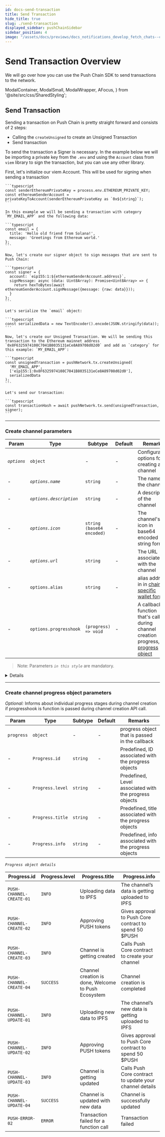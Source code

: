 ```yaml
---
id: docs-send-transaction
title: Send Transaction
hide_title: true
slug: ./send-transaction
displayed_sidebar: pushChainSidebar
sidebar_position: 4
image: "/assets/docs/previews/docs_notifications_develop_fetch_chats--create_channel.png"
---
```


# Send Transaction Overview

We will go over how you can use the Push Chain SDK to send transactions to the network.

<head>
  <title>{`Send Transaction | Push Chain | Push Documentation`}</title>
</head>

  ModalContainer,
  ModalSmall,
  ModalWrapper,
  AFocus,
} from '@site/src/css/SharedStyling';

## Send Transaction

Sending a transaction on Push Chain is pretty straight forward and consists of 2 steps:

- Calling the `createUnsigned` to create an Unsigned Transaction
- Send transaction

To send the transaction a Signer is necessary. In the example below we will be importing a private key from the `.env` and using the `Account` class from `viem` library to sign the transaction, but you can use any other library.

<Tabs className="codetabs" groupId="code-examples">
  <TabItem value="js" attributes={{className: "codetab js"}} default>
    First, let's initialize our viem Account. This will be used for signing when sending a transaction

    ```typescript
    const senderEthereumPrivateKey = process.env.ETHEREUM_PRIVATE_KEY;
    const ethereumSenderAccount = privateKeyToAccount(senderEthereumPrivateKey as `0x${string}`);
    ```

    In this example we will be sending a transaction with category `MY_EMAIL_APP` and the following data:

    ```typescript
    const email = {
      title: 'Hello old friend from Solana!',
      message: 'Greetings from Ethereum world.'
    };
    ```

    Now, let's create our signer object to sign messages that are sent to Push Chain:

    ```typescript
    const signer = {
      account: `eip155:1:${ethereumSenderAccount.address}`,
      signMessage: async (data: Uint8Array): Promise<Uint8Array> => {
        return hexToBytes(await ethereumSenderAccount.signMessage({message: {raw: data}}));
      }
    };
    ```

    Let's serialize the `email` object:

    ```typescript
    const serializedData = new TextEncoder().encode(JSON.stringify(data));
    ```

    Now, let's create our Unsigned Transaction. We will be sending this transaction to the Ethereum mainnet address `0x8F6325974108C7041B8035131eCe8A89708d02d0` and add as `category` for this example: `MY_EMAIL_APP`:

    ```typescript
    const unsignedTransaction = pushNetwork.tx.createUnsigned(
      'MY_EMAIL_APP',
      ['eip155:1:0x8F6325974108C7041B8035131eCe8A89708d02d0'],
      serializedData
    );
    ```

    Let's send our transaction:

    ```typescript
    const transactionHash = await pushNetwork.tx.send(unsignedTransaction, signer);
    ```
  </TabItem>
</Tabs>

---

### Create channel parameters

| Param       | Type                    | Subtype                   | Default | Remarks                                                                                                                                                                        |
| ----------- | ----------------------- | ------------------------- | ------- | ------------------------------------------------------------------------------------------------------------------------------------------------------------------------------ |
| _`options`_ | `object`                | -                         | -       | Configuration options for creating a channel                                                                                                                                   |
| -           | _`options.name`_        | `string`                  | -       | The name of the channel                                                                                                                                                        |
| -           | _`options.description`_ | `string`                  | -       | A description of the channel                                                                                                                                                   |
| -           | _`options.icon`_        | `string (base64 encoded)` | -       | The channel's icon in base64 encoded string format                                                                                                                             |
| -           | _`options.url`_         | `string`                  | -       | The URL associated with the channel                                                                                                                                            |
| -           | `options.alias`         | `string`                  | -       | alias address in in [chain specific wallet format](/docs/notifications/important-concepts/#chain-specific-wallet-address)                                                      |
| -           | `options.progresshook`  | `(progress) => void`      | -       | A callback function that's called during channel creation progress, [see progress object](/docs/notifications/build/create-channel/#create-channel-progress-object-parameters) |

> Note: Parameters _`in this style`_ are mandatory.

<Details summary="Expected response">

```typescript
{
  transactionHash: '0x0232fb66e2cb41c291ca10af4aa3ad0bc515adcea34de0f456db10306db89677';
}
```

</Details>

---

### Create channel progress object parameters

_Optional:_ Informs about individual progress stages during channel creation if progresshook is function is passed during channel creation API call.

| Param      | Type             | Subtype  | Default | Remarks                                                |
| ---------- | ---------------- | -------- | ------- | ------------------------------------------------------ |
| `progress` | `object`         | -        | -       | progress object that is passed in the callback         |
| -          | `Progress.id`    | `string` | -       | Predefined, ID associated with the progress objects    |
| -          | `Progress.level` | `string` | -       | Predefined, Level associated with the progress objects |
| -          | `Progress.title` | `string` | -       | Predefined, title associated with the progress objects |
| -          | `Progress.info`  | `string` | -       | Predefined, info associated with the progress objects  |

_`Progress object details`_

| Progress.id              | Progress.level | Progress.title                                      | Progress.info                                           |
| ------------------------ | -------------- | --------------------------------------------------- | ------------------------------------------------------- |
| `PUSH-CHANNEL-CREATE-01` | `INFO`         | Uploading data to IPFS                              | The channel’s data is getting uploaded to IPFS          |
| `PUSH-CHANNEL-CREATE-02` | `INFO`         | Approving PUSH tokens                               | Gives approval to Push Core contract to spend 50 $PUSH  |
| `PUSH-CHANNEL-CREATE-03` | `INFO`         | Channel is getting created                          | Calls Push Core contract to create your channel         |
| `PUSH-CHANNEL-CREATE-04` | `SUCCESS`      | Channel creation is done, Welcome to Push Ecosystem | Channel creation is completed                           |
| `PUSH-CHANNEL-UPDATE-01` | `INFO`         | Uploading new data to IPFS                          | The channel’s new data is getting uploaded to IPFS      |
| `PUSH-CHANNEL-UPDATE-02` | `INFO`         | Approving PUSH tokens                               | Gives approval to Push Core contract to spend 50 $PUSH  |
| `PUSH-CHANNEL-UPDATE-03` | `INFO`         | Channel is getting updated                          | Calls Push Core contract to update your channel details |
| `PUSH-CHANNEL-UPDATE-04` | `SUCCESS`      | Channel is updated with new data                    | Channel is successfully updated                         |
| `PUSH-ERROR-02`          | `ERROR`        | Transaction failed for a function call              | Transaction failed                                      |

